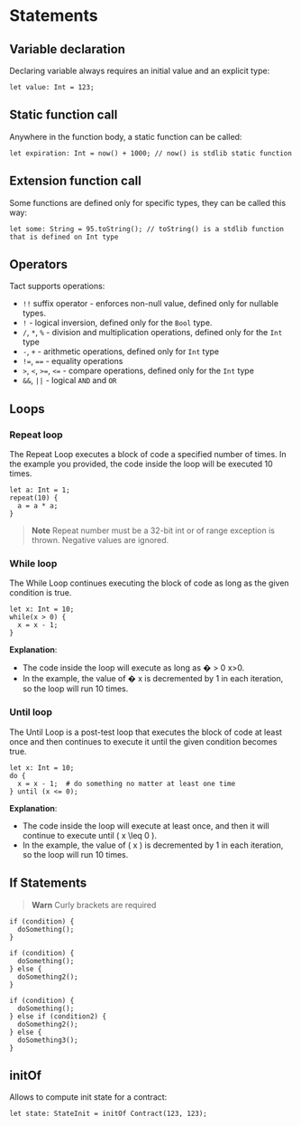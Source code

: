 # Statements

## Variable declaration

Declaring variable always requires an initial value and an explicit type:

```tact
let value: Int = 123;
```

## Static function call

Anywhere in the function body, a static function can be called:

```tact
let expiration: Int = now() + 1000; // now() is stdlib static function
```

## Extension function call

Some functions are defined only for specific types, they can be called this way:

```tact
let some: String = 95.toString(); // toString() is a stdlib function that is defined on Int type
```

## Operators

Tact supports operations:

- `!!` suffix operator - enforces non-null value, defined only for nullable types.
- `!` - logical inversion, defined only for the `Bool` type.
- `/`, `*`, `%` - division and multiplication operations, defined only for the `Int` type
- `-`, `+` - arithmetic operations, defined only for `Int` type
- `!=`, `==` - equality operations
- `>`, `<`, `>=`, `<=` - compare operations, defined only for the `Int` type
- `&&`, `||` - logical `AND` and `OR`

## Loops

### Repeat loop

The Repeat Loop executes a block of code a specified number of times. In the example you provided, the code inside the loop will be executed 10 times.

```tact
let a: Int = 1;
repeat(10) {
  a = a * a;
}
```

> **Note**
> Repeat number must be a 32-bit int or of range exception is thrown. Negative values are ignored.

### While loop

The While Loop continues executing the block of code as long as the given condition is true.

```tact
let x: Int = 10;
while(x > 0) {
  x = x - 1;
}
```

**Explanation**:

- The code inside the loop will execute as long as � > 0 x>0.
- In the example, the value of � x is decremented by 1 in each iteration, so the loop will run 10 times.

### Until loop

The Until Loop is a post-test loop that executes the block of code at least once and then continues to execute it until the given condition becomes true.

```tact
let x: Int = 10;
do {
  x = x - 1;  # do something no matter at least one time
} until (x <= 0);
```

**Explanation**:

- The code inside the loop will execute at least once, and then it will continue to execute until ( x \\leq 0 ).
- In the example, the value of ( x ) is decremented by 1 in each iteration, so the loop will run 10 times.

## If Statements

> **Warn**
> Curly brackets are required

```tact
if (condition) {
  doSomething();
}
```

```tact
if (condition) {
  doSomething();
} else {
  doSomething2();
}
```

```tact
if (condition) {
  doSomething();
} else if (condition2) {
  doSomething2();
} else {
  doSomething3();
}
```

## initOf

Allows to compute init state for a contract:

```tact
let state: StateInit = initOf Contract(123, 123);
```
